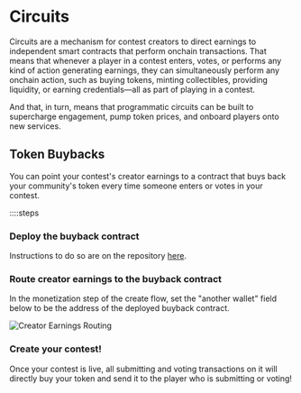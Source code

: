 # Circuits

Circuits are a mechanism for contest creators to direct earnings to independent smart contracts that perform onchain transactions. That means that whenever a player in a contest enters, votes, or performs any kind of action generating earnings, they can simultaneously perform any onchain action, such as buying tokens, minting collectibles, providing liquidity, or earning credentials—all as part of playing in a contest.

And that, in turn, means that programmatic circuits can be built to supercharge engagement, pump token prices, and onboard players onto new services.

## Token Buybacks

You can point your contest's creator earnings to a contract that buys back your community's token every time someone enters or votes in your contest.

::::steps

### Deploy the buyback contract

Instructions to do so are on the repository [here](https://github.com/jk-labs-inc/auto-buy-contract).

### Route creator earnings to the buyback contract

In the monetization step of the create flow, set the "another wallet" field below to be the address of the deployed buyback contract.

![Creator Earnings Routing](/creator-earnings-routing.png)

### Create your contest!

Once your contest is live, all submitting and voting transactions on it will directly buy your token and send it to the player who is submitting or voting!
